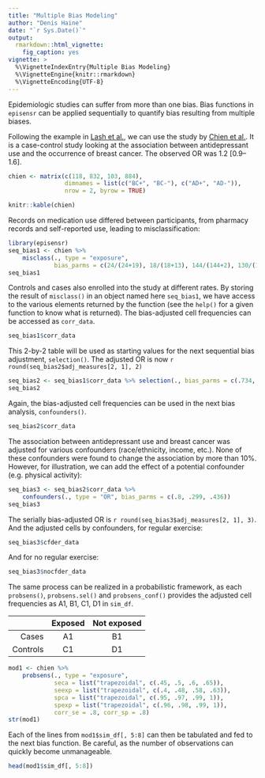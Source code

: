 ```yaml
---
title: "Multiple Bias Modeling"
author: "Denis Haine"
date: "`r Sys.Date()`"
output:
  rmarkdown::html_vignette:
    fig_caption: yes
vignette: >
  %\VignetteIndexEntry{Multiple Bias Modeling}
  %\VignetteEngine{knitr::rmarkdown}
  %\VignetteEncoding{UTF-8}
---
```


Epidemiologic studies can suffer from more than one bias.
Bias functions in `episensr` can be applied sequentially to quantify bias
resulting from multiple biases.

Following the example in [Lash et
al.](https://link.springer.com/book/10.1007/978-3-030-82673-4), we can use the study by [Chien et
al.](https://link.springer.com/article/10.1007/s10549-005-9056-0).
It is a case-control study looking at the association between antidepressant use and the
occurrence of breast cancer. The observed OR was 1.2 [0.9--1.6].

```r
chien <- matrix(c(118, 832, 103, 884),
                dimnames = list(c("BC+", "BC-"), c("AD+", "AD-")),
                nrow = 2, byrow = TRUE)
```

```r
knitr::kable(chien)
```

Records on medication use differed between participants, from pharmacy records
and self-reported use, leading to misclassification:

```r
library(episensr)
seq_bias1 <- chien %>%
    misclass(., type = "exposure",
             bias_parms = c(24/(24+19), 18/(18+13), 144/(144+2), 130/(130+4)))
seq_bias1
```

Controls and cases also enrolled into the study at different rates.
By storing the result of `misclass()` in an object named here `seq_bias1`, we have access to the various elements returned by the function (see the `help()` for a given function to know what is returned).
The bias-adjusted cell frequencies can be accessed as `corr_data`.

```r
seq_bias1$corr_data
```

This 2-by-2 table will be used as starting values for the next sequential bias adjustment, `selection()`.
The adjusted OR is now `r round(seq_bias2$adj_measures[2, 1], 2)`

```r
seq_bias2 <- seq_bias1$corr_data %>% selection(., bias_parms = c(.734, .605, .816, .756))
seq_bias2
```

Again, the bias-adjusted cell frequencies can be used in the next bias analysis, `confounders()`.

```r
seq_bias2$corr_data
```

The association between antidepressant use and breast cancer was adjusted for
various confounders (race/ethnicity, income, etc.).
None of these confounders were found to change the association by more than 10%.
However, for illustration, we can add the effect of a potential confounder (e.g.
physical activity):

```r
seq_bias3 <- seq_bias2$corr_data %>%
    confounders(., type = "OR", bias_parms = c(.8, .299, .436))
seq_bias3
```

The serially bias-adjusted OR is `r round(seq_bias3$adj_measures[2, 1], 3)`.
And the adjusted cells by confounders, for regular exercise:

```r
seq_bias3$cfder_data
```

And for no regular exercise:

```r
seq_bias3$nocfder_data
```

The same process can be realized in a probabilistic framework, as each `probsens()`, `probsens.sel()` and `probsens_conf()` provides the adjusted cell frequencies as A1, B1, C1, D1 in `sim_df`.

|          | Exposed | Not exposed |
|---------:|:-------:|:-----------:|
|    Cases | A1      | B1          |
| Controls | C1      | D1          |

```r
mod1 <- chien %>%
    probsens(., type = "exposure",
             seca = list("trapezoidal", c(.45, .5, .6, .65)),
             seexp = list("trapezoidal", c(.4, .48, .58, .63)),
             spca = list("trapezoidal", c(.95, .97, .99, 1)),
             spexp = list("trapezoidal", c(.96, .98, .99, 1)),
             corr_se = .8, corr_sp = .8)
str(mod1)
```

Each of the lines from `mod1$sim_df[, 5:8]` can then be tabulated and fed to the next bias function.
Be careful, as the number of observations can quickly become unmanageable.

```r
head(mod1$sim_df[, 5:8])
```
